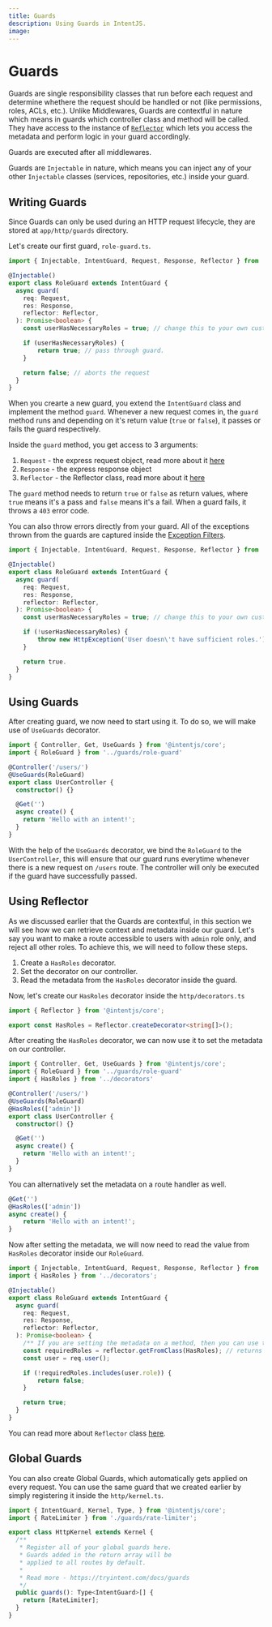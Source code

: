 ```yaml
---
title: Guards
description: Using Guards in IntentJS.
image:
---
```


# Guards

Guards are single responsibility classes that run before each request and determine whethere the request should be handled or not (like permissions, roles, ACLs, etc.).
Unlike Middlewares, Guards are contextful in nature which means in guards which controller class and method will be called. 
They have access to the instance of [`Reflector`](/reflectors) which lets you access the metadata and perform logic in your guard accordingly.

<Callout type="info">
Guards are executed after all middlewares.
</Callout>

Guards are `Injectable` in nature, which means you can inject any of your other `Injectable` classes (services, repositories, etc.) inside your guard.

## Writing Guards

Since Guards can only be used during an HTTP request lifecycle, they are stored at `app/http/guards` directory.

Let's create our first guard, `role-guard.ts`.

```ts
import { Injectable, IntentGuard, Request, Response, Reflector } from '@intentjs/core';

@Injectable()
export class RoleGuard extends IntentGuard {
  async guard(
    req: Request,
    res: Response,
    reflector: Reflector,
  ): Promise<boolean> {
    const userHasNecessaryRoles = true; // change this to your own custom logic.

    if (userHasNecessaryRoles) {
        return true; // pass through guard.
    }

    return false; // aborts the request
  }
}
```

When you crearte a new guard, you extend the `IntentGuard` class and implement the method `guard`. Whenever a new request comes in, the `guard` method runs
and depending on it's return value (`true` or `false`), it passes or fails the guard respectively.

Inside the `guard` method, you get access to 3 arguments:

1. `Request` - the express request object, read more about it [here](/requests)
2. `Response` - the express response object
3. `Reflector` - the Reflector class, read more about it [here](/reflectors)

The `guard` method needs to return `true` or `false` as return values, where `true` means it's a pass and `false` means it's a fail. When a guard fails,
it throws a `403` error code.

You can also throw errors directly from your guard. All of the exceptions thrown from the guards are captured inside the [Exception Filters](/error-handling).

```ts
import { Injectable, IntentGuard, Request, Response, Reflector } from '@intentjs/core';

@Injectable()
export class RoleGuard extends IntentGuard {
  async guard(
    req: Request,
    res: Response,
    reflector: Reflector,
  ): Promise<boolean> {
    const userHasNecessaryRoles = true; // change this to your own custom logic.

    if (!userHasNecessaryRoles) {
        throw new HttpException('User doesn\'t have sufficient roles.')
    }

    return true.
  }
}
```

## Using Guards

After creating guard, we now need to start using it. To do so, we will make use of `UseGuards` decorator.

```ts
import { Controller, Get, UseGuards } from '@intentjs/core';
import { RoleGuard } from '../guards/role-guard'

@Controller('/users/')
@UseGuards(RoleGuard)
export class UserController {
  constructor() {}

  @Get('')
  async create() {
    return 'Hello with an intent!';
  }
}
```

With the help of the `UseGuards` decorator, we bind the `RoleGuard` to the `UserController`, this will ensure that our guard runs everytime whenever there is a new request on 
`/users` route. The controller will only be executed if the guard have successfully passed.

## Using Reflector
As we discussed earlier that the Guards are contextful, in this section we will see how we can retrieve context and metadata inside our guard.
Let's say you want to make a route accessible to users with `admin` role only, and reject all other roles. To achieve this, we will need to follow these steps.

1. Create a `HasRoles` decorator.
2. Set the decorator on our controller.
2. Read the metadata from the `HasRoles` decorator inside the guard.

Now, let's create our `HasRoles` decorator inside the `http/decorators.ts`
```ts
import { Reflector } from '@intentjs/core';

export const HasRoles = Reflector.createDecorator<string[]>();
```

After creating the `HasRoles` decorator, we can now use it to set the metadata on our controller.

```ts
import { Controller, Get, UseGuards } from '@intentjs/core';
import { RoleGuard } from '../guards/role-guard'
import { HasRoles } from '../decorators'

@Controller('/users/')
@UseGuards(RoleGuard)
@HasRoles(['admin'])
export class UserController {
  constructor() {}

  @Get('')
  async create() {
    return 'Hello with an intent!';
  }
}
```

You can alternatively set the metadata on a route handler as well.

```ts
@Get('')
@HasRoles(['admin'])
async create() {
    return 'Hello with an intent!';
}
```

Now after setting the metadata, we will now need to read the value from `HasRoles` decorator inside our `RoleGuard`.

```ts
import { Injectable, IntentGuard, Request, Response, Reflector } from '@intentjs/core';
import { HasRoles } from '../decorators';

@Injectable()
export class RoleGuard extends IntentGuard {
  async guard(
    req: Request,
    res: Response,
    reflector: Reflector,
  ): Promise<boolean> {
    /** If you are setting the metadata on a method, then you can use the `getFromMethod` method. */
    const requiredRoles = reflector.getFromClass(HasRoles); // returns ['admin']
    const user = req.user();

    if (!requiredRoles.includes(user.role)) {
        return false;
    }

    return true;
  }
}
```

You can read more about `Reflector` class [here](/reflectors).

## Global Guards
You can also create Global Guards, which automatically gets applied on every request. You can use the same guard that we created earlier by simply registering
it inside the `http/kernel.ts`.

```ts
import { IntentGuard, Kernel, Type, } from '@intentjs/core';
import { RateLimiter } from './guards/rate-limiter';

export class HttpKernel extends Kernel {
  /**
   * Register all of your global guards here.
   * Guards added in the return array will be
   * applied to all routes by default.
   *
   * Read more - https://tryintent.com/docs/guards
   */
  public guards(): Type<IntentGuard>[] {
    return [RateLimiter];
  }
}
```